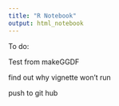 ```yaml
---
title: "R Notebook"
output: html_notebook
---
```


To do:

Test from makeGGDF

find out why vignette won't run

push to git hub

